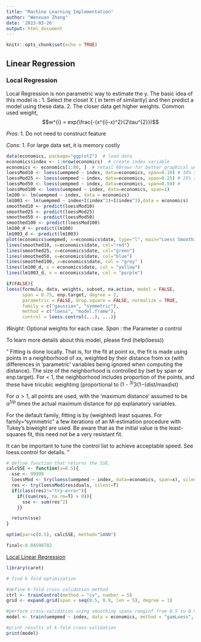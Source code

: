 ```yaml
---
title: "Machine Learning Implementation"
author: "Wenxuan Zhang"
date: '2023-03-26'
output: html_document
---
```


```r
knitr::opts_chunk$set(echo = TRUE)
```

## Linear Regression

### Local Regression 

Local Regression is non parametric way to estimate the y. The basic idea of this model is :
1. Select the closet X ( in term of similarity) and then predict a model 
using these data.
2. The closer data get higher weights. Common used weight,
$$w^{i} = exp(\frac{-(x^{i}-x)^2}{2\tau^{2}})$$


*Pros*:
1. Do not need to construct feature 

*Cons*:
1. For large data set, it is memory costly 



```r
data(economics, package="ggplot2")  # load data
economics$index <- 1:nrow(economics)  # create index variable
economics <- economics[1:80, ]  # retail 80rows for better graphical understanding
loessMod10 <- loess(uempmed ~ index, data=economics, span=0.10) # 10% smoothing span
loessMod25 <- loess(uempmed ~ index, data=economics, span=0.25) # 25% smoothing span
loessMod50 <- loess(uempmed ~ index, data=economics, span=0.50) # 
loessMod100 <- loess(uempmed ~ index, data=economics, span=1)
lm100 <- lm(uempmed ~ index, data = economics)
lm1003 <- lm(uempmed ~ index+I(index^2)+I(index^3),data = economics)
smoothed10 <- predict(loessMod10) 
smoothed25 <- predict(loessMod25) 
smoothed50 <- predict(loessMod50) 
smoothed100 <- predict(loessMod100)
lm100_d <- predict(lm100)
lm1003_d <- predict(lm1003)
plot(economics$uempmed, x=economics$date, type="l", main="Loess Smoothing and Prediction", xlab="Date", ylab="Unemployment (Median)")
lines(smoothed10, x=economics$date, col="red")
lines(smoothed25, x=economics$date, col="green")
lines(smoothed50, x=economics$date, col="blue")
lines(smoothed100, x=economics$date, col = "grey" )
lines(lm100_d, x = economics$date, col = "yellow")
lines(lm1003_d, x = economics$date, col = "purple")


```

```r
if(FALSE){
loess(formula, data, weights, subset, na.action, model = FALSE,
      span = 0.75, enp.target, degree = 2,
      parametric = FALSE, drop.square = FALSE, normalize = TRUE,
      family = c("gaussian", "symmetric"),
      method = c("loess", "model.frame"),
      control = loess.control(...), ...)}

```
*Weight*: Optional weights for each case. 
*Span* : the Parameter $\alpha$ control

To learn more details about this model, please find (help(loess))

"
Fitting is done locally. That is, for the fit at point xx, the fit is made using points in a neighborhood of xx, weighted by their distance from xx (with differences in ‘parametric’ variables being ignored when computing the distance). The size of the neighborhood is controlled by \alpha (set by span or enp.target). For \alpha < 1, the neighborhood includes proportion \alpha of the points, and these have tricubic weighting (proportional to (1 - \mathrm{(dist/maxdist)}^3)^3(1−(dist/maxdist) 

For $\alpha > 1$, all points are used, with the ‘maximum distance’ assumed to be $\alpha^{1/p}$ times the actual maximum distance for pp explanatory variables.

For the default family, fitting is by (weighted) least squares. For family="symmetric" a few iterations of an M-estimation procedure with Tukey's biweight are used. Be aware that as the initial value is the least-squares fit, this need not be a very resistant fit.

It can be important to tune the control list to achieve acceptable speed. See loess.control for details.
"



```r
# define function that returns the SSE, 
calcSSE <- function(x=0.5){
  sse <- 99999
  loessMod <- try(loess(uempmed ~ index, data=economics, span=x), silent=T)
  res <- try(loessMod$residuals, silent=T)
  if(class(res)!="try-error"){
    if((sum(res, na.rm=T) > 0)){
      sse <- sum(res^2)  
    }}

  return(sse)
}

optim(par=c(0.5), calcSSE, method="SANN")

final<-0.04598782

```

[Local Linear Regression](http://r-statistics.co/Loess-Regression-With-R.html)

```r

library(caret)

# find k fold optimization

#define k-fold cross validation method
ctrl <- trainControl(method = "cv", number = 5)
grid <- expand.grid(span = seq(0.5, 0.9, len = 5), degree = 1)

#perform cross-validation using smoothing spans ranginf from 0.5 to 0.9
model <- train(uempmed ~ index, data = economics, method = "gamLoess", tuneGrid=grid, trControl = ctrl)

#print results of k-fold cross-validation
print(model)


```





